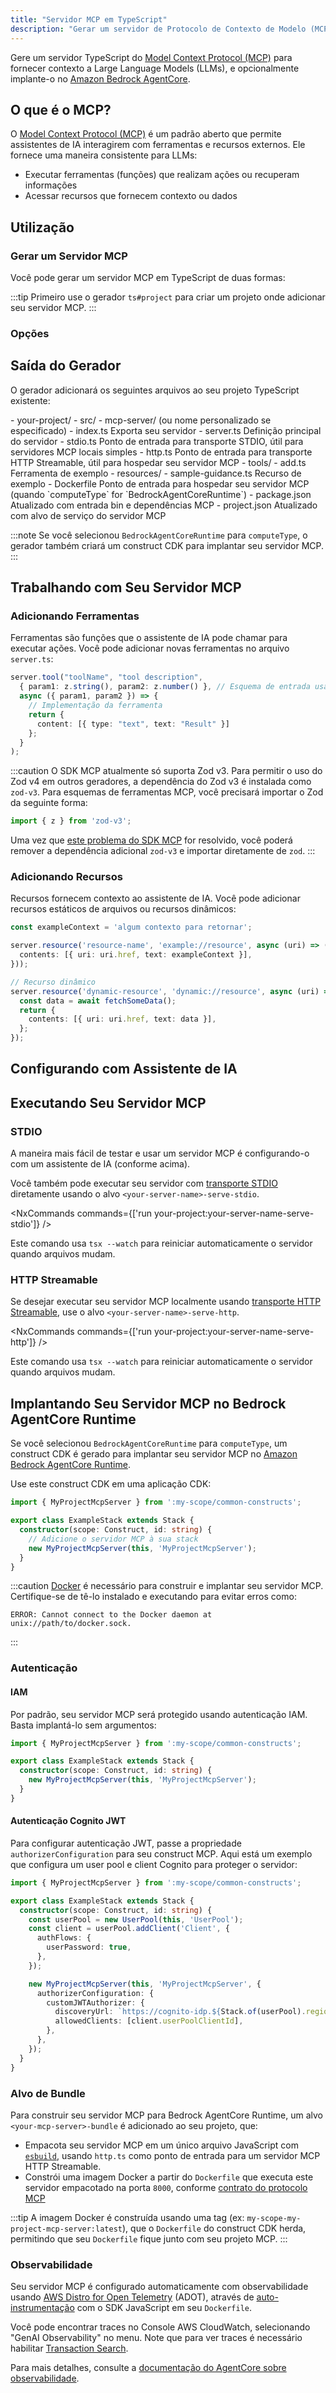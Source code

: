 ```yaml
---
title: "Servidor MCP em TypeScript"
description: "Gerar um servidor de Protocolo de Contexto de Modelo (MCP) em TypeScript para fornecer contexto a Modelos de Linguagem de Grande Escala"
---
```





Gere um servidor TypeScript do [Model Context Protocol (MCP)](https://modelcontextprotocol.io/) para fornecer contexto a Large Language Models (LLMs), e opcionalmente implante-o no [Amazon Bedrock AgentCore](https://docs.aws.amazon.com/bedrock-agentcore/latest/devguide/).

## O que é o MCP?

O [Model Context Protocol (MCP)](https://modelcontextprotocol.io/) é um padrão aberto que permite assistentes de IA interagirem com ferramentas e recursos externos. Ele fornece uma maneira consistente para LLMs:

- Executar ferramentas (funções) que realizam ações ou recuperam informações
- Acessar recursos que fornecem contexto ou dados

## Utilização

### Gerar um Servidor MCP

Você pode gerar um servidor MCP em TypeScript de duas formas:

<RunGenerator generator="ts#mcp-server" />

:::tip
Primeiro use o gerador <Link path="/guides/typescript-project">`ts#project`</Link> para criar um projeto onde adicionar seu servidor MCP.
:::

### Opções

<GeneratorParameters generator="ts#mcp-server" />

## Saída do Gerador

O gerador adicionará os seguintes arquivos ao seu projeto TypeScript existente:

<FileTree>
  - your-project/
    - src/
      - mcp-server/ (ou nome personalizado se especificado)
        - index.ts Exporta seu servidor
        - server.ts Definição principal do servidor
        - stdio.ts Ponto de entrada para transporte STDIO, útil para servidores MCP locais simples
        - http.ts Ponto de entrada para transporte HTTP Streamable, útil para hospedar seu servidor MCP
        - tools/
          - add.ts Ferramenta de exemplo
        - resources/
          - sample-guidance.ts Recurso de exemplo
        - Dockerfile Ponto de entrada para hospedar seu servidor MCP (quando `computeType` for `BedrockAgentCoreRuntime`)
    - package.json Atualizado com entrada bin e dependências MCP
    - project.json Atualizado com alvo de serviço do servidor MCP
</FileTree>

:::note
Se você selecionou `BedrockAgentCoreRuntime` para `computeType`, o gerador também criará um construct CDK para implantar seu servidor MCP.
:::

## Trabalhando com Seu Servidor MCP

### Adicionando Ferramentas

Ferramentas são funções que o assistente de IA pode chamar para executar ações. Você pode adicionar novas ferramentas no arquivo `server.ts`:

```typescript
server.tool("toolName", "tool description",
  { param1: z.string(), param2: z.number() }, // Esquema de entrada usando Zod
  async ({ param1, param2 }) => {
    // Implementação da ferramenta
    return {
      content: [{ type: "text", text: "Result" }]
    };
  }
);
```

:::caution
O SDK MCP atualmente só suporta Zod v3. Para permitir o uso do Zod v4 em outros geradores, a dependência do Zod v3 é instalada como `zod-v3`. Para esquemas de ferramentas MCP, você precisará importar o Zod da seguinte forma:

```ts
import { z } from 'zod-v3';
```

Uma vez que [este problema do SDK MCP](https://github.com/modelcontextprotocol/typescript-sdk/issues/164) for resolvido, você poderá remover a dependência adicional `zod-v3` e importar diretamente de `zod`.
:::

### Adicionando Recursos

Recursos fornecem contexto ao assistente de IA. Você pode adicionar recursos estáticos de arquivos ou recursos dinâmicos:

```typescript
const exampleContext = 'algum contexto para retornar';

server.resource('resource-name', 'example://resource', async (uri) => ({
  contents: [{ uri: uri.href, text: exampleContext }],
}));

// Recurso dinâmico
server.resource('dynamic-resource', 'dynamic://resource', async (uri) => {
  const data = await fetchSomeData();
  return {
    contents: [{ uri: uri.href, text: data }],
  };
});
```

## Configurando com Assistente de IA

<Snippet name="mcp/configuration" parentHeading="Configurando com Assistente de IA" />

## Executando Seu Servidor MCP

### STDIO

A maneira mais fácil de testar e usar um servidor MCP é configurando-o com um assistente de IA (conforme acima).

Você também pode executar seu servidor com [transporte STDIO](https://modelcontextprotocol.io/docs/concepts/transports#standard-input%2Foutput-stdio) diretamente usando o alvo `<your-server-name>-serve-stdio`.

<NxCommands commands={['run your-project:your-server-name-serve-stdio']} />

Este comando usa `tsx --watch` para reiniciar automaticamente o servidor quando arquivos mudam.

### HTTP Streamable

Se desejar executar seu servidor MCP localmente usando [transporte HTTP Streamable](https://modelcontextprotocol.io/docs/concepts/transports#streamable-http), use o alvo `<your-server-name>-serve-http`.

<NxCommands commands={['run your-project:your-server-name-serve-http']} />

Este comando usa `tsx --watch` para reiniciar automaticamente o servidor quando arquivos mudam.

## Implantando Seu Servidor MCP no Bedrock AgentCore Runtime

Se você selecionou `BedrockAgentCoreRuntime` para `computeType`, um construct CDK é gerado para implantar seu servidor MCP no [Amazon Bedrock AgentCore Runtime](https://docs.aws.amazon.com/bedrock-agentcore/latest/devguide/agents-tools-runtime.html).

Use este construct CDK em uma aplicação CDK:

```ts {6}
import { MyProjectMcpServer } from ':my-scope/common-constructs';

export class ExampleStack extends Stack {
  constructor(scope: Construct, id: string) {
    // Adicione o servidor MCP à sua stack
    new MyProjectMcpServer(this, 'MyProjectMcpServer');
  }
}
```

:::caution
[Docker](https://www.docker.com/) é necessário para construir e implantar seu servidor MCP. Certifique-se de tê-lo instalado e executando para evitar erros como:

```
ERROR: Cannot connect to the Docker daemon at unix://path/to/docker.sock.
```
:::

### Autenticação

#### IAM

Por padrão, seu servidor MCP será protegido usando autenticação IAM. Basta implantá-lo sem argumentos:

```ts {5}
import { MyProjectMcpServer } from ':my-scope/common-constructs';

export class ExampleStack extends Stack {
  constructor(scope: Construct, id: string) {
    new MyProjectMcpServer(this, 'MyProjectMcpServer');
  }
}
```

#### Autenticação Cognito JWT

Para configurar autenticação JWT, passe a propriedade `authorizerConfiguration` para seu construct MCP. Aqui está um exemplo que configura um user pool e client Cognito para proteger o servidor:

```ts {14-17}
import { MyProjectMcpServer } from ':my-scope/common-constructs';

export class ExampleStack extends Stack {
  constructor(scope: Construct, id: string) {
    const userPool = new UserPool(this, 'UserPool');
    const client = userPool.addClient('Client', {
      authFlows: {
        userPassword: true,
      },
    });

    new MyProjectMcpServer(this, 'MyProjectMcpServer', {
      authorizerConfiguration: {
        customJWTAuthorizer: {
          discoveryUrl: `https://cognito-idp.${Stack.of(userPool).region}.amazonaws.com/${userPool.userPoolId}/.well-known/openid-configuration`,
          allowedClients: [client.userPoolClientId],
        },
      },
    });
  }
}
```

### Alvo de Bundle

Para construir seu servidor MCP para Bedrock AgentCore Runtime, um alvo `<your-mcp-server>-bundle` é adicionado ao seu projeto, que:

- Empacota seu servidor MCP em um único arquivo JavaScript com [`esbuild`](https://esbuild.github.io/), usando `http.ts` como ponto de entrada para um servidor MCP HTTP Streamable.
- Constrói uma imagem Docker a partir do `Dockerfile` que executa este servidor empacotado na porta `8000`, conforme [contrato do protocolo MCP](https://docs.aws.amazon.com/bedrock-agentcore/latest/devguide/runtime-service-contract.html#mcp-protocol-contract)

:::tip
A imagem Docker é construída usando uma tag (ex: `my-scope-my-project-mcp-server:latest`), que o `Dockerfile` do construct CDK herda, permitindo que seu `Dockerfile` fique junto com seu projeto MCP.
:::

### Observabilidade

Seu servidor MCP é configurado automaticamente com observabilidade usando [AWS Distro for Open Telemetry](https://aws.amazon.com/otel/) (ADOT), através de [auto-instrumentação](https://aws-otel.github.io/docs/getting-started/js-sdk/trace-metric-auto-instr) com o SDK JavaScript em seu `Dockerfile`.

Você pode encontrar traces no Console AWS CloudWatch, selecionando "GenAI Observability" no menu. Note que para ver traces é necessário habilitar [Transaction Search](https://docs.aws.amazon.com/AmazonCloudWatch/latest/monitoring/CloudWatch-Transaction-Search.html).

Para mais detalhes, consulte a [documentação do AgentCore sobre observabilidade](https://docs.aws.amazon.com/bedrock-agentcore/latest/devguide/observability-configure.html).